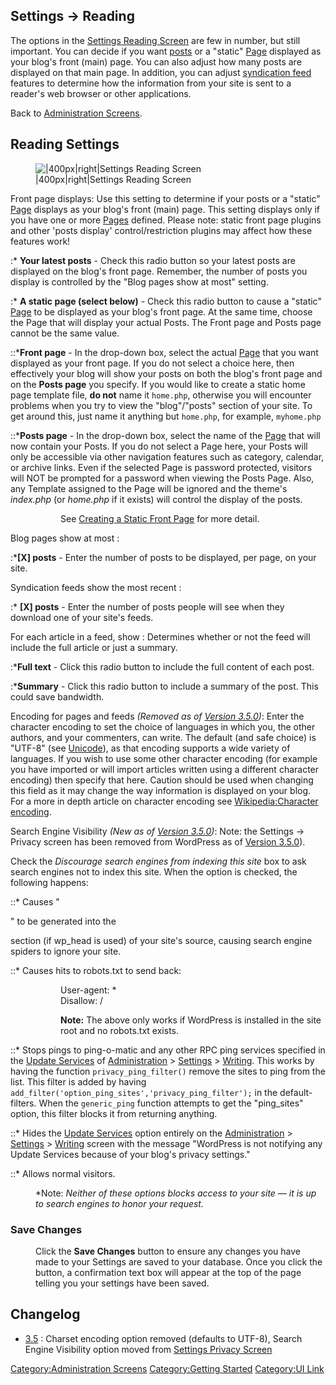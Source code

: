 {{Languages|
{{en|Settings Reading Screen}}
{{ja|Settings Reading SubPanel}}
{{pt-br|Sub-Painel Leitura}}
{{zh-cn|设置 阅读页面}}
}}

==Settings &rarr; Reading==

The options in the [[Settings Reading Screen]] are few in number, but still important.  You can decide if you want [[Posts Add New_Screen|posts]] or a "static" [[Pages|Page]] displayed as your blog's front (main) page. You can also adjust how many posts are displayed on that main page. In addition, you can adjust [[Glossary#Feed|syndication feed]] features to determine how the information from your site is sent to a reader's web browser or other applications.

Back to [[Administration Screens]].

==Reading Settings==

[[Image:options-reading.png||400px|right|Settings Reading Screen]]

; Front page displays: Use this setting to determine if your posts or a "static" [[Pages|Page]] displays as your blog's front (main) page.  This setting displays only if you have one or more [[Pages]] defined. Please note: static front page plugins and other 'posts display' control/restriction plugins may affect how these features work!  
:* '''Your latest posts''' - Check this radio button so your latest posts are displayed on the blog's front page.  Remember, the number of posts you display is controlled by the "Blog pages show at most" setting.   
:* '''A static page (select below)''' - Check this radio button to cause a "static" [[Pages|Page]] to be displayed as your blog's front page.  At the same time, choose the Page that will display your actual Posts.  The Front page and Posts page cannot be the same value.  
::*'''Front page''' - In the drop-down box, select the actual [[Pages|Page]] that you want displayed as your front page. If you do not select a choice here, then effectively your blog will show your posts on both the blog's front page and on the '''Posts page''' you specify. If you would like to create a static home page template file, '''do not''' name it <tt>home.php</tt>, otherwise you will encounter problems when you try to view the "blog"/"posts" section of your site. To get around this, just name it anything but <tt>home.php</tt>, for example, <tt>myhome.php</tt> 
::*'''Posts page''' - In the drop-down box, select the name of the [[Pages|Page]] that will now contain your Posts.  If you do not select a Page here, your Posts will only be accessible via other navigation features such as category, calendar, or archive links.  Even if the selected Page is password protected, visitors will NOT be prompted for a password when viewing the Posts Page.  Also, any Template assigned to the Page will be ignored and the theme's ''index.php'' (or ''home.php'' if it exists) will control the display of the posts.
:: See [[Creating a Static Front Page]] for more detail.

;Blog pages show at most :
:*'''[X] posts''' -  Enter the number of posts to be displayed, per page, on your site.

;Syndication feeds show the most recent :
:* '''[X] posts''' -  Enter the number of posts people will see when they download one of your site's feeds.
;For each article in a feed, show :  Determines whether or not the feed will include the full article or just a summary.
:*'''Full text''' - Click this radio button to include the full content of each post.
:*'''Summary''' - Click this radio button to include a summary of the post. This could save bandwidth.

;Encoding for pages and feeds ''(Removed as of [[Version 3.5|Version 3.5.0]])'':  Enter the character encoding to set the choice of languages in which you, the other authors, and your commenters, can write.  The default (and safe choice) is "UTF-8" (see [[Glossary#Unicode|Unicode]]), as that encoding supports a wide variety of languages.  If you wish to use some other character encoding (for example you have imported or will import articles written using a different character encoding) then specify that here.  Caution should be used when changing this field as it may change the way information is displayed on your blog.  For a more in depth article on character encoding see [[Wikipedia:Character encoding]].

;Search Engine Visibility ''(New as of [[Version 3.5|Version 3.5.0]])'': Note: the Settings → Privacy screen has been removed from WordPress as of [[Version 3.5|Version 3.5.0]]).
Check the ''Discourage search engines from indexing this site'' box to ask search engines not to index this site. When the option is checked, the following happens:

::* Causes "<meta name='robots' content='noindex,nofollow' />" to be generated into the <head> </head> section (if wp_head is used) of your site's source, causing search engine spiders to ignore your site. 
::* Causes hits to robots.txt to send back:
:::User-agent: *
:::Disallow: /

::: '''Note:''' The above only works if WordPress is installed in the site root and no robots.txt exists.

::* Stops pings to ping-o-matic and any other RPC ping services specified in the [[Settings_Writing_Screen#Update_Services|Update Services]] of [[Administration_Screens|Administration]] > [[Administration_Screens#Writing|Settings]] > [[Settings_Writing_Screen|Writing]]. This works by having the function <tt>privacy_ping_filter()</tt> remove the sites to ping from the list. This filter is added by having <tt>add_filter('option_ping_sites','privacy_ping_filter');</tt> in the default-filters. When the <tt>generic_ping</tt> function attempts to get the "ping_sites" option, this filter blocks it from returning anything.

::* Hides the [[Settings_Writing_Screen#Update_Services|Update Services]] option entirely on the [[Administration_Screens|Administration]] > [[Administration_Screens#Writing|Settings]] > [[Settings_Writing_Screen|Writing]] screen with the message "WordPress is not notifying any Update Services because of your blog's privacy settings."

::* Allows normal visitors.

: *Note: ''Neither of these options blocks access to your site — it is up to search engines to honor your request.''



===Save Changes===
:Click the '''Save Changes''' button to ensure any changes you have made to your Settings are saved to your database. Once you click the button, a confirmation text box will appear at the top of the page telling you your settings have been saved.

== Changelog ==
* [[Version_3.5|3.5]] : Charset encoding option removed (defaults to UTF-8), Search Engine Visibility option moved from [[Settings Privacy Screen]]

{{Administration Screens Footer}}

[[Category:Administration Screens]]
[[Category:Getting Started]]
[[Category:UI Link]]